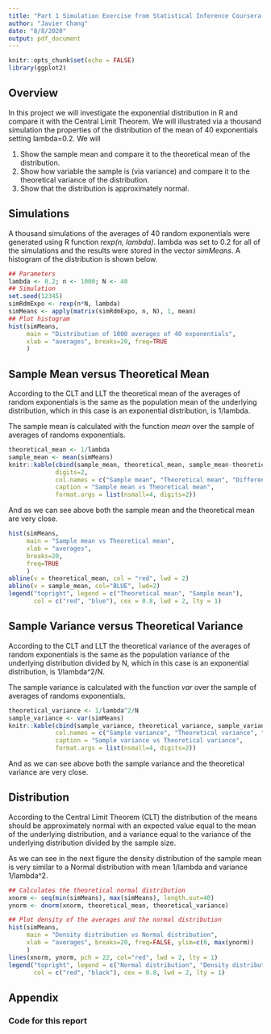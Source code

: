 ```yaml
---
title: "Part 1 Simulation Exercise from Statistical Inference Coursera Course Project"
author: "Javier Chang"
date: "8/8/2020"
output: pdf_document
---
```


```r
knitr::opts_chunk$set(echo = FALSE)
library(ggplot2)
```

## Overview

In this project we will investigate the exponential distribution in R and compare it with the Central Limit Theorem. We will illustrated via a thousand simulation the properties of the distribution of the mean of 40 exponentials setting lambda=0.2. We will

1. Show the sample mean and compare it to the theoretical mean of the distribution.
2. Show how variable the sample is (via variance) and compare it to the theoretical variance of the distribution.
3. Show that the distribution is approximately normal.

## Simulations

A thousand simulations of the averages of 40 random exponentials were generated using R function *rexp(n, lambda)*. lambda was set to 0.2 for all of the simulations and the results were stored in the vector *simMeans*. A histogram of the distribution is shown below.

```r
## Parameters
lambda <- 0.2; n <- 1000; N <- 40
## Simulation
set.seed(12345)
simRdmExpo <- rexp(n*N, lambda)
simMeans <- apply(matrix(simRdmExpo, n, N), 1, mean)
## Plot histogram
hist(simMeans,
     main = "Distribution of 1000 averages of 40 exponentials",
     xlab = "averages", breaks=20, freq=TRUE
     )
```

## Sample Mean versus Theoretical Mean

According to the CLT and LLT the theoretical mean of the averages of random exponentials is the same as the population mean of the underlying distribution, which in this case is an exponential distribution, is 1/lambda.

The sample mean is calculated with the function *mean* over the sample of averages of randoms exponentials.

```r
theoretical_mean <- 1/lambda
sample_mean <- mean(simMeans)
knitr::kable(cbind(sample_mean, theoretical_mean, sample_mean-theoretical_mean), 
             digits=2, 
             col.names = c("Sample mean", "Theoretical mean", "Difference"),
             caption = "Sample mean vs Theoretical mean",
             format.args = list(nsmall=4, digits=2))
```

And as we can see above both the sample mean and the theoretical mean are very close.

```r
hist(simMeans,
     main = "Sample mean vs Theoretical mean",
     xlab = "averages",
     breaks=20,
     freq=TRUE
     )
abline(v = theoretical_mean, col = "red", lwd = 2)
abline(v = sample_mean, col="BLUE", lwd=2)
legend("topright", legend = c("Theoretical mean", "Sample mean"), 
       col = c("red", "blue"), cex = 0.8, lwd = 2, lty = 1)
```


## Sample Variance versus Theoretical Variance

According to the CLT and LLT the theoretical variance of the averages of random exponentials is the same as the population variance of the underlying distribution divided by N, which in this case is an exponential distribution, is 1/lambda^2/N.

The sample variance is calculated with the function *var* over the sample of averages of randoms exponentials.

```r
theoretical_variance <- 1/lambda^2/N
sample_variance <- var(simMeans)
knitr::kable(cbind(sample_variance, theoretical_variance, sample_variance-theoretical_variance), 
             col.names = c("Sample variance", "Theoretical variance", "Difference"),
             caption = "Sample variance vs Theoretical variance",
             format.args = list(nsmall=4, digits=2))
```

And as we can see above both the sample variance and the theoretical variance are very close.

## Distribution

According to the Central Limit Theorem (CLT) the distribution of the means should be approximately normal with an expected value equal to the mean of the underlying distribution, and a variance equal to the variance of the underlying distribution divided by the sample size.

As we can see in the next figure the density distribution of the sample mean is very similar to a Normal distribution with mean 1/lambda and variance 1/lambda^2.

```r
## Calculates the theoretical normal distribution
xnorm <- seq(min(simMeans), max(simMeans), length.out=40)
ynorm <- dnorm(xnorm, theoretical_mean, theoretical_variance)

## Plot density of the averages and the normal distribution
hist(simMeans,
     main = "Density distribution vs Normal distribution",
     xlab = "averages", breaks=20, freq=FALSE, ylim=c(0, max(ynorm))
     )
lines(xnorm, ynorm, pch = 22, col="red", lwd = 2, lty = 1)
legend("topright", legend = c("Normal distribution", "Density distribution"), 
       col = c("red", "black"), cex = 0.8, lwd = 2, lty = 1)

```
\newpage
## Appendix

### Code for this report

```r
```